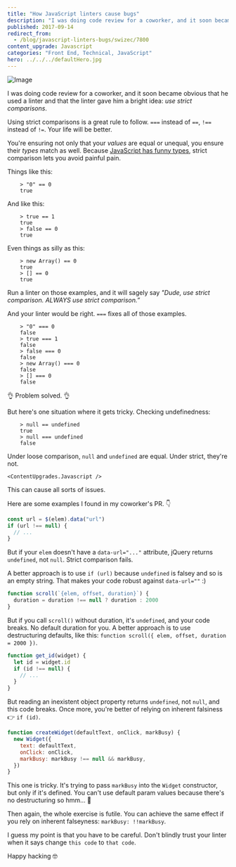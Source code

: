 ```yaml
---
title: "How JavaScript linters cause bugs"
description: "I was doing code review for a coworker, and it soon became obvious that he used a linter and that the linter gave him a bright idea: _use strict comparisons_."
published: 2017-09-14
redirect_from:
  - /blog/javascript-linters-bugs/swizec/7800
content_upgrade: Javascript
categories: "Front End, Technical, JavaScript"
hero: ../../../defaultHero.jpg
---
```



![Image](https://swizec.com/wp-content/uploads/2017/09/DJoDVIiVYAAOcPs.jpg-large.jpeg)

I was doing code review for a coworker, and it soon became obvious that he used a linter and that the linter gave him a bright idea: _use strict comparisons_.

Using strict comparisons is a great rule to follow. `===` instead of `==`, `!==` instead of `!=`. Your life will be better.

You're ensuring not only that your _values_ are equal or unequal, you ensure their _types_ match as well. Because [JavaScript has funny types](https://www.destroyallsoftware.com/talks/wat), strict comparison lets you avoid painful pain.

Things like this:

``` 
    > "0" == 0
    true
```

And like this:

``` 
    > true == 1
    true
    > false == 0
    true
```

Even things as silly as this:

```
    > new Array() == 0
    true
    > [] == 0
    true
```

Run a linter on those examples, and it will sagely say _"Dude, use strict comparison. ALWAYS use strict comparison.”_

And your linter would be right. `===` fixes all of those examples.

```
    > "0" === 0
    false
    > true === 1
    false
    > false === 0
    false
    > new Array() === 0
    false
    > [] === 0
    false
```

👌 Problem solved. 👌

But here's one situation where it gets tricky. Checking undefinedness:

``` 
    > null == undefined
    true
    > null === undefined
    false
```

Under loose comparison, `null` and `undefined` are equal. Under strict, they're not.

`<ContentUpgrades.Javascript />`

This can cause all sorts of issues.

Here are some examples I found in my coworker's PR. 👇

```javascript
const url = $(elem).data("url")
if (url !== null) {
  // ...
}
```

But if your `elem` doesn't have a `data-url="..."` attribute, jQuery returns `undefined`, not `null`. Strict comparison fails.

A better approach is to use `if (url)` because `undefined` is falsey and so is an empty string. That makes your code robust against `data-url=""` :)

```javascript
function scroll(`{elem, offset, duration}`) {
  duration = duration !== null ? duration : 2000
}
```

But if you call `scroll()` without duration, it's `undefined`, and your code breaks. No default duration for you. A better approach is to use destructuring defaults, like this: `function scroll({ elem, offset, duration = 2000 })`.

```javascript
function get_id(widget) {
  let id = widget.id
  if (id !== null) {
    // ...
  }
}
```

But reading an inexistent object property returns `undefined`, not `null`, and this code breaks. Once more, you're better of relying on inherent falsiness 👉 `if (id)`.

```javascript
function createWidget(defaultText, onClick, markBusy) {
  new Widget({
    text: defaultText,
    onClick: onClick,
    markBusy: markBusy !== null && markBusy,
  })
}
```

This one is tricky. It's trying to pass `markBusy` into the `Widget` constructor, but only if it's defined. You can't use default param values because there's no destructuring so hmm… 🤔

Then again, the whole exercise is futile. You can achieve the same effect if you rely on inherent falseyness: `markBusy: !!markBusy`.

I guess my point is that you have to be careful. Don't blindly trust your linter when it says change `this code` to `that code`.

Happy hacking 🤓